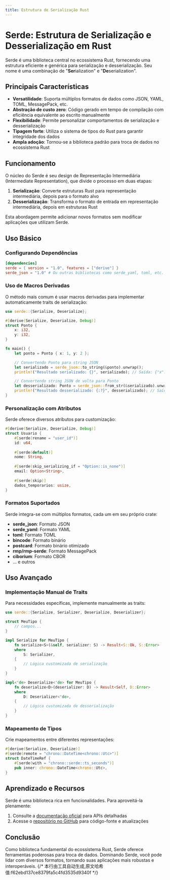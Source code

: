 ```yaml
---
title: Estrutura de Serialização Rust
---
```


# Serde: Estrutura de Serialização e Desserialização em Rust


<LinkCard
  href="https://docs.rs/serde/latest/serde/"
  title="serde"
  description="serde"
/>

Serde é uma biblioteca central no ecossistema Rust, fornecendo uma estrutura eficiente e genérica para serialização e desserialização. Seu nome é uma combinação de "**Ser**ialization" e "**De**serialization".

## Principais Características

- **Versatilidade**: Suporta múltiplos formatos de dados como JSON, YAML, TOML, MessagePack, etc.
- **Abstração de custo zero**: Código gerado em tempo de compilação com eficiência equivalente ao escrito manualmente
- **Flexibilidade**: Permite personalizar comportamentos de serialização e desserialização
- **Tipagem forte**: Utiliza o sistema de tipos do Rust para garantir integridade dos dados
- **Ampla adoção**: Tornou-se a biblioteca padrão para troca de dados no ecossistema Rust

## Funcionamento

O núcleo do Serde é seu design de Representação Intermediária (Intermediate Representation), que divide o processo em duas etapas:

1. **Serialização**: Converte estruturas Rust para representação intermediária, depois para o formato alvo
2. **Desserialização**: Transforma o formato de entrada em representação intermediária, depois em estruturas Rust

Esta abordagem permite adicionar novos formatos sem modificar aplicações que utilizam Serde.

## Uso Básico

### Configurando Dependências

```toml
[dependencies]
serde = { version = "1.0", features = ["derive"] }
serde_json = "1.0" # Ou outras bibliotecas como serde_yaml, toml, etc.
```

### Uso de Macros Derivadas

O método mais comum é usar macros derivadas para implementar automaticamente traits de serialização:

```rust
use serde::{Serialize, Deserialize};

#[derive(Serialize, Deserialize, Debug)]
struct Ponto {
    x: i32,
    y: i32,
}

fn main() {
    let ponto = Ponto { x: 1, y: 2 };

    // Convertendo Ponto para string JSON
    let serializado = serde_json::to_string(&ponto).unwrap();
    println!("Resultado serializado: {}", serializado); // Saída: {"x":1,"y":2}

    // Convertendo string JSON de volta para Ponto
    let desserializado: Ponto = serde_json::from_str(&serializado).unwrap();
    println!("Resultado desserializado: {:?}", desserializado); // Saída: Ponto { x: 1, y: 2 }
}
```

### Personalização com Atributos

Serde oferece diversos atributos para customização:

```rust
#[derive(Serialize, Deserialize, Debug)]
struct Usuario {
    #[serde(rename = "user_id")]
    id: u64,
    
    #[serde(default)]
    nome: String,
    
    #[serde(skip_serializing_if = "Option::is_none")]
    email: Option<String>,
    
    #[serde(skip)]
    dados_temporarios: usize,
}
```

### Formatos Suportados

Serde integra-se com múltiplos formatos, cada um em seu próprio crate:

- **serde_json**: Formato JSON
- **serde_yaml**: Formato YAML
- **toml**: Formato TOML
- **bincode**: Formato binário
- **postcard**: Formato binário otimizado
- **rmp/rmp-serde**: Formato MessagePack
- **ciborium**: Formato CBOR
- ... e outros

## Uso Avançado

### Implementação Manual de Traits

Para necessidades específicas, implemente manualmente as traits:

```rust
use serde::{Serialize, Serializer, Deserialize, Deserializer};

struct MeuTipo {
    // campos...
}

impl Serialize for MeuTipo {
    fn serialize<S>(&self, serializer: S) -> Result<S::Ok, S::Error>
    where
        S: Serializer,
    {
        // Lógica customizada de serialização
    }
}

impl<'de> Deserialize<'de> for MeuTipo {
    fn deserialize<D>(deserializer: D) -> Result<Self, D::Error>
    where
        D: Deserializer<'de>,
    {
        // Lógica customizada de desserialização
    }
}
```

### Mapeamento de Tipos

Crie mapeamentos entre diferentes representações:

```rust
#[derive(Serialize, Deserialize)]
#[serde(remote = "chrono::DateTime<chrono::Utc>")]
struct DateTimeRef {
    #[serde(with = "chrono::serde::ts_seconds")]
    pub inner: chrono::DateTime<chrono::Utc>,
}
```

## Aprendizado e Recursos

Serde é uma biblioteca rica em funcionalidades. Para aproveitá-la plenamente:

1. Consulte a [documentação oficial](https://serde.rs/) para APIs detalhadas
2. Acesse o [repositório no GitHub](https://github.com/serde-rs/serde) para código-fonte e atualizações

## Conclusão

Como biblioteca fundamental do ecossistema Rust, Serde oferece ferramentas poderosas para troca de dados. Dominando Serde, você pode lidar com diversos formatos, tornando suas aplicações mais robustas e interoperáveis.
{/* 本行由工具自动生成,原文哈希值:f62ebd137ce8379fa5c4fd3535d9340f */}